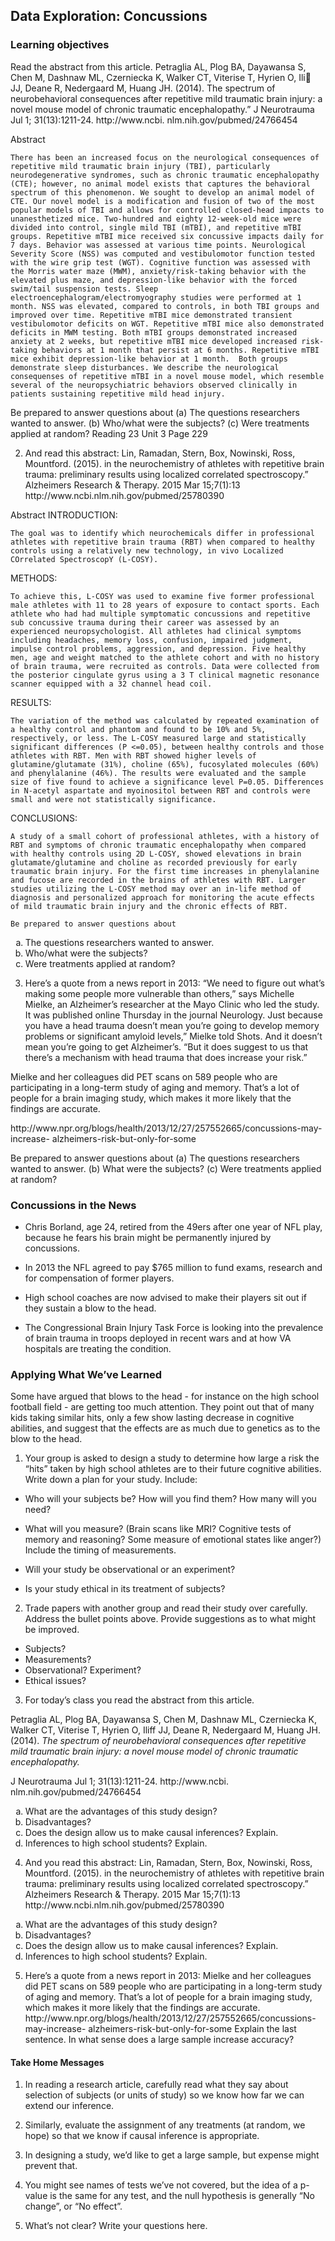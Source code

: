 ## Data Exploration: Concussions

\setstretch{1}

### Learning objectives

Read the abstract from this article. 
Petraglia AL, Plog BA, Dayawansa S, Chen M, Dashnaw ML, Czerniecka K,
Walker CT, Viterise T, Hyrien O, Ili JJ, Deane R, Nedergaard M, Huang
JH. (2014). The spectrum of neurobehavioral consequences after repetitive
mild traumatic brain injury: a novel mouse model of chronic traumatic encephalopathy."
J Neurotrauma Jul 1; 31(13):1211-24. http://www.ncbi.
nlm.nih.gov/pubmed/24766454

Abstract

    There has been an increased focus on the neurological consequences of repetitive mild traumatic brain injury (TBI), particularly neurodegenerative syndromes, such as chronic traumatic encephalopathy (CTE); however, no animal model exists that captures the behavioral spectrum of this phenomenon. We sought to develop an animal model of CTE. Our novel model is a modification and fusion of two of the most popular models of TBI and allows for controlled closed-head impacts to unanesthetized mice. Two-hundred and eighty 12-week-old mice were divided into control, single mild TBI (mTBI), and repetitive mTBI groups. Repetitive mTBI mice received six concussive impacts daily for 7 days. Behavior was assessed at various time points. Neurological Severity Score (NSS) was computed and vestibulomotor function tested with the wire grip test (WGT). Cognitive function was assessed with the Morris water maze (MWM), anxiety/risk-taking behavior with the elevated plus maze, and depression-like behavior with the forced swim/tail suspension tests. Sleep electroencephalogram/electromyography studies were performed at 1 month. NSS was elevated, compared to controls, in both TBI groups and improved over time. Repetitive mTBI mice demonstrated transient vestibulomotor deficits on WGT. Repetitive mTBI mice also demonstrated deficits in MWM testing. Both mTBI groups demonstrated increased anxiety at 2 weeks, but repetitive mTBI mice developed increased risk-taking behaviors at 1 month that persist at 6 months. Repetitive mTBI mice exhibit depression-like behavior at 1 month.  Both groups demonstrate sleep disturbances. We describe the neurological consequenses of repetitive mTBI in a novel mouse model, which resemble several of the neuropsychiatric behaviors observed clinically in patients sustaining repetitive mild head injury.
    
Be prepared to answer questions about
(a) The questions researchers wanted to answer.
(b) Who/what were the subjects?
(c) Were treatments applied at random?
Reading 23
Unit 3 Page 229


2. And read this abstract:
Lin, Ramadan, Stern, Box, Nowinski, Ross, Mountford. (2015). \Changes in
the neurochemistry of athletes with repetitive brain trauma: preliminary results
using localized correlated spectroscopy." Alzheimers Research & Therapy.
2015 Mar 15;7(1):13 http://www.ncbi.nlm.nih.gov/pubmed/25780390

Abstract
INTRODUCTION:

    The goal was to identify which neurochemicals differ in professional athletes with repetitive brain trauma (RBT) when compared to healthy controls using a relatively new technology, in vivo Localized COrrelated SpectroscopY (L-COSY).
    
METHODS:
    
    To achieve this, L-COSY was used to examine five former professional male athletes with 11 to 28 years of exposure to contact sports. Each athlete who had had multiple symptomatic concussions and repetitive sub concussive trauma during their career was assessed by an experienced neuropsychologist. All athletes had clinical symptoms including headaches, memory loss, confusion, impaired judgment, impulse control problems, aggression, and depression. Five healthy men, age and weight matched to the athlete cohort and with no history of brain trauma, were recruited as controls. Data were collected from the posterior cingulate gyrus using a 3 T clinical magnetic resonance scanner equipped with a 32 channel head coil.
    
RESULTS:

    The variation of the method was calculated by repeated examination of a healthy control and phantom and found to be 10% and 5%, respectively, or less. The L-COSY measured large and statistically significant differences (P <=0.05), between healthy controls and those athletes with RBT. Men with RBT showed higher levels of glutamine/glutamate (31%), choline (65%), fucosylated molecules (60%) and phenylalanine (46%). The results were evaluated and the sample size of five found to achieve a significance level P=0.05. Differences in N-acetyl aspartate and myoinositol between RBT and controls were small and were not statistically significance.

CONCLUSIONS:

    A study of a small cohort of professional athletes, with a history of RBT and symptoms of chronic traumatic encephalopathy when compared with healthy controls using 2D L-COSY, showed elevations in brain glutamate/glutamine and choline as recorded previously for early traumatic brain injury. For the first time increases in phenylalanine and fucose are recorded in the brains of athletes with RBT. Larger studies utilizing the L-COSY method may over an in-life method of diagnosis and personalized approach for monitoring the acute effects of mild traumatic brain injury and the chronic effects of RBT.
    
    Be prepared to answer questions about
(a) The questions researchers wanted to answer.
(b) Who/what were the subjects?
(c) Were treatments applied at random?

3. Here's a quote from a news report in 2013:
"We need to figure out what's making some people more vulnerable than others," says Michelle Mielke, an Alzheimer's researcher at the Mayo Clinic who led the study. It was published online Thursday in the journal Neurology. Just because you have a head trauma doesn't mean you're going to develop
memory problems or significant amyloid levels," Mielke told Shots. And it doesn't
mean you're going to get Alzheimer's. "But it does suggest to us that there's a mechanism with head trauma that does increase your risk."

Mielke and her colleagues did PET scans on 589 people who are participating in a long-term study of aging and memory. That's a lot of people for a brain imaging study, which makes it more likely that the findings are accurate.

http://www.npr.org/blogs/health/2013/12/27/257552665/concussions-may-increase-
alzheimers-risk-but-only-for-some

Be prepared to answer questions about
(a) The questions researchers wanted to answer.
(b) What were the subjects?
(c) Were treatments applied at random?

### Concussions in the News

*  Chris Borland, age 24, retired from the 49ers after one year of NFL play, because he fears his brain might be permanently injured by concussions. 

*  In 2013 the NFL agreed to pay $765 million to fund exams, research and for compensation of former players.

*  High school coaches are now advised to make their players sit out if they sustain
a blow to the head.

*  The Congressional Brain Injury Task Force is looking into the prevalence of brain trauma in troops deployed in recent wars and at how VA hospitals are treating the condition.

### Applying What We've Learned

Some have argued that blows to the head - for instance on the high school football field - are getting too much attention. They point out that of many kids taking similar hits, only a few show lasting decrease in cognitive abilities, and suggest that the effects are as much due to genetics as to the blow to the head.

1. Your group is asked to design a study to determine how large a risk the "hits"
taken by high school athletes are to their future cognitive abilities. Write down
a plan for your study. Include:

*  Who will your subjects be? How will you find them? How many will you need?

*  What will you measure? (Brain scans like MRI? Cognitive tests of memory
and reasoning? Some measure of emotional states like anger?) Include the
timing of measurements.

*  Will your study be observational or an experiment?

*  Is your study ethical in its treatment of subjects?


2. Trade papers with another group and read their study over carefully. Address the bullet points above. Provide suggestions as to what might be improved.

*  Subjects?
*  Measurements?
*  Observational? Experiment?
*  Ethical issues?


3. For today's class you read the abstract from this article.

Petraglia AL, Plog BA, Dayawansa S, Chen M, Dashnaw ML, Czerniecka K,
Walker CT, Viterise T, Hyrien O, Iliff JJ, Deane R, Nedergaard M, Huang JH. (2014). *The spectrum of neurobehavioral consequences after repetitive mild traumatic brain injury: a novel mouse model of chronic traumatic encephalopathy.*

J Neurotrauma Jul 1; 31(13):1211-24. http://www.ncbi.
nlm.nih.gov/pubmed/24766454

(a) What are the advantages of this study design?
(b) Disadvantages?
(c) Does the design allow us to make causal inferences? Explain.
(d) Inferences to high school students? Explain.

4. And you read this abstract:
Lin, Ramadan, Stern, Box, Nowinski, Ross, Mountford. (2015). \Changes in
the neurochemistry of athletes with repetitive brain trauma: preliminary results
using localized correlated spectroscopy." Alzheimers Research & Therapy.
2015 Mar 15;7(1):13 http://www.ncbi.nlm.nih.gov/pubmed/25780390
(a) What are the advantages of this study design?
(b) Disadvantages?
(c) Does the design allow us to make causal inferences? Explain.
(d) Inferences to high school students? Explain.


5. Here's a quote from a news report in 2013:
Mielke and her colleagues did PET scans on 589 people who are participating in
a long-term study of aging and memory. That's a lot of people for a brain imaging
study, which makes it more likely that the findings are accurate.
http://www.npr.org/blogs/health/2013/12/27/257552665/concussions-may-increase-
alzheimers-risk-but-only-for-some
Explain the last sentence. In what sense does a large sample increase accuracy?

#### Take Home Messages

1. In reading a research article, carefully read what they say about selection of
subjects (or units of study) so we know how far we can extend our inference.

2. Similarly, evaluate the assignment of any treatments (at random, we hope) so
that we know if causal inference is appropriate.

3.  In designing a study, we'd like to get a large sample, but expense might prevent
that.

4. You might see names of tests we've not covered, but the idea of a p-value is
the same for any test, and the null hypothesis is generally "No change", or "No
effect".

5.  What's not clear? Write your questions here.

\newpage